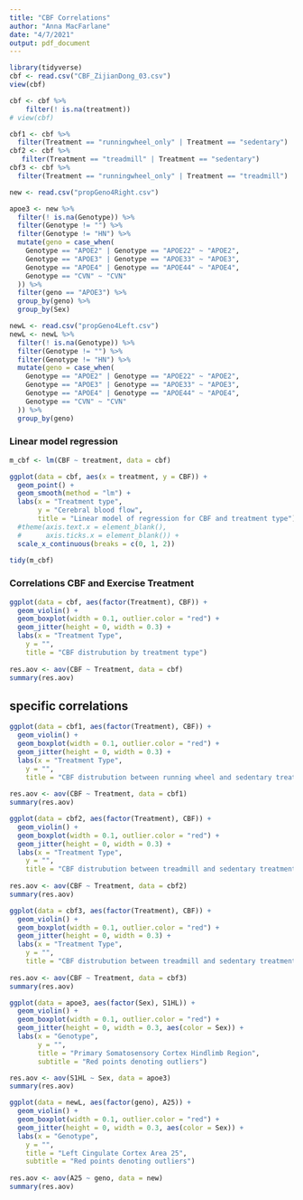 ```yaml
---
title: "CBF Correlations"
author: "Anna MacFarlane"
date: "4/7/2021"
output: pdf_document
---
```


```r
library(tidyverse)
cbf <- read.csv("CBF_ZijianDong_03.csv")
view(cbf)

cbf <- cbf %>% 
    filter(! is.na(treatment)) 
# view(cbf)

cbf1 <- cbf %>% 
  filter(Treatment == "runningwheel_only" | Treatment == "sedentary")
cbf2 <- cbf %>% 
   filter(Treatment == "treadmill" | Treatment == "sedentary")
cbf3 <- cbf %>% 
  filter(Treatment == "runningwheel_only" | Treatment == "treadmill")

new <- read.csv("propGeno4Right.csv")

apoe3 <- new %>% 
  filter(! is.na(Genotype)) %>% 
  filter(Genotype != "") %>% 
  filter(Genotype != "HN") %>% 
  mutate(geno = case_when(
    Genotype == "APOE2" | Genotype == "APOE22" ~ "APOE2",
    Genotype == "APOE3" | Genotype == "APOE33" ~ "APOE3",
    Genotype == "APOE4" | Genotype == "APOE44" ~ "APOE4",
    Genotype == "CVN" ~ "CVN"
  )) %>% 
  filter(geno == "APOE3") %>% 
  group_by(geno) %>% 
  group_by(Sex) 

newL <- read.csv("propGeno4Left.csv")
newL <- newL %>% 
  filter(! is.na(Genotype)) %>% 
  filter(Genotype != "") %>% 
  filter(Genotype != "HN") %>% 
  mutate(geno = case_when(
    Genotype == "APOE2" | Genotype == "APOE22" ~ "APOE2",
    Genotype == "APOE3" | Genotype == "APOE33" ~ "APOE3",
    Genotype == "APOE4" | Genotype == "APOE44" ~ "APOE4",
    Genotype == "CVN" ~ "CVN"
  )) %>% 
  group_by(geno) 
```

### Linear model regression
```r
m_cbf <- lm(CBF ~ treatment, data = cbf)

ggplot(data = cbf, aes(x = treatment, y = CBF)) +
  geom_point() +
  geom_smooth(method = "lm") +
  labs(x = "Treatment type", 
       y = "Cerebral blood flow",
       title = "Linear model of regression for CBF and treatment type") +
  #theme(axis.text.x = element_blank(),
  #      axis.ticks.x = element_blank()) +
  scale_x_continuous(breaks = c(0, 1, 2))

tidy(m_cbf)

```
### Correlations CBF and Exercise Treatment

```r

ggplot(data = cbf, aes(factor(Treatment), CBF)) +
  geom_violin() +
  geom_boxplot(width = 0.1, outlier.color = "red") +
  geom_jitter(height = 0, width = 0.3) +
  labs(x = "Treatment Type",
   	y = "",
   	title = "CBF distrubution by treatment type")
 
res.aov <- aov(CBF ~ Treatment, data = cbf)
summary(res.aov)
```
## specific correlations
```r
ggplot(data = cbf1, aes(factor(Treatment), CBF)) +
  geom_violin() +
  geom_boxplot(width = 0.1, outlier.color = "red") +
  geom_jitter(height = 0, width = 0.3) +
  labs(x = "Treatment Type",
   	y = "",
   	title = "CBF distrubution between running wheel and sedentary treatments")
 
res.aov <- aov(CBF ~ Treatment, data = cbf1)
summary(res.aov)
```



``` r
ggplot(data = cbf2, aes(factor(Treatment), CBF)) +
  geom_violin() +
  geom_boxplot(width = 0.1, outlier.color = "red") +
  geom_jitter(height = 0, width = 0.3) +
  labs(x = "Treatment Type",
   	y = "",
   	title = "CBF distrubution between treadmill and sedentary treatments")
 
res.aov <- aov(CBF ~ Treatment, data = cbf2)
summary(res.aov)
```



``` r
ggplot(data = cbf3, aes(factor(Treatment), CBF)) +
  geom_violin() +
  geom_boxplot(width = 0.1, outlier.color = "red") +
  geom_jitter(height = 0, width = 0.3) +
  labs(x = "Treatment Type",
   	y = "",
   	title = "CBF distrubution between treadmill and sedentary treatments")
 
res.aov <- aov(CBF ~ Treatment, data = cbf3)
summary(res.aov)
```


```r
ggplot(data = apoe3, aes(factor(Sex), S1HL)) +
  geom_violin() +
  geom_boxplot(width = 0.1, outlier.color = "red") +
  geom_jitter(height = 0, width = 0.3, aes(color = Sex)) +
  labs(x = "Genotype",
       y = "",
       title = "Primary Somatosensory Cortex Hindlimb Region",
       subtitle = "Red points denoting outliers") 

res.aov <- aov(S1HL ~ Sex, data = apoe3)
summary(res.aov)
```

```r
ggplot(data = newL, aes(factor(geno), A25)) +
  geom_violin() +
  geom_boxplot(width = 0.1, outlier.color = "red") +
  geom_jitter(height = 0, width = 0.3, aes(color = Sex)) +
  labs(x = "Genotype",
   	y = "",
   	title = "Left Cingulate Cortex Area 25",
   	subtitle = "Red points denoting outliers")
 
res.aov <- aov(A25 ~ geno, data = new)
summary(res.aov)
```
